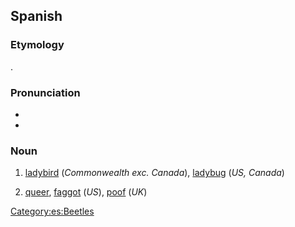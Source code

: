 ==Spanish==

===Etymology===
{{af|es|marica|-illa}}.

===Pronunciation===
* {{es-IPA}}
* {{hyphenation|es|ma|ri|qui|ta}}

===Noun===
{{es-noun|f}}

# [[ladybird]] (''Commonwealth exc. Canada''), [[ladybug]] (''US, Canada'')
# {{lb|es|slang}} [[queer]], [[faggot]] (''US''), [[poof]] (''UK'')

[[Category:es:Beetles]]